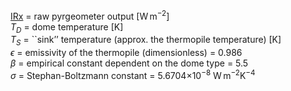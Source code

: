 <p class=box>
[IRx](#irx) = raw pyrgeometer output [W$\,$m$^{-2}$]  
$T_{D}$ = dome temperature [K]  
$T_{S}$ = ``sink'' temperature (approx.\ the thermopile temperature)
[K]  
$\epsilon$ = emissivity of the thermopile (dimensionless) = 0.986  
$\beta$ = empirical constant dependent on the dome type = 5.5  
$\sigma$ = Stephan-Boltzmann constant = 5.6704$\times10^{-8}$ W$\,$m$^{-2}$K$^{-4}$  
</p><p class=box2>
\begin{equation}
\mathrm{\{IRxC\}}=\mathrm{\{IRx\}}-\beta\sigma(T_{D}^{4}-T_{S}^{4})+\epsilon\sigma T_{S}^{4}
(\#eq:IRxTbox)
\end{equation}
</p>  
